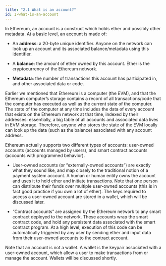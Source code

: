 ```yaml
---
title: "2.1 What is an account?"
id: 1-what-is-an-account
---
```



<Author name="gubsheep" url="https://twitter.com/gubsheep" />

In Ethereum, an account is a construct which holds ether and possibly other metadata. At a basic level, an account is made of:

- An **address**: a 20-byte unique identifier. Anyone on the network can look up an account and its associated balance/metadata using this identifier.
- A **balance**: the amount of ether owned by this account. Ether is the cryptocurrency of the Ethereum network.

- **Metadata**: the number of transactions this account has participated in, and other associated data or code.

Earlier we mentioned that Ethereum is a computer (the EVM), and that the Ethereum computer’s storage contains a record of all transactions/code that the computer has executed as well as the current state of the computer. The state of the computer at any time includes the data of every account that exists on the Ethereum network at that time, indexed by their addresses: essentially, a big table of all accounts and associated data lives in EVM storage. Therefore, anyone who stores the state of the EVM locally can look up the data (such as the balance) associated with any account address.

Ethereum actually supports two different types of accounts: user-owned accounts (accounts managed by users), and smart contract accounts (accounts with programmed behavior).

- User-owned accounts (or “externally-owned accounts”) are exactly what they sound like, and map closely to the traditional notion of a payment system account. A human or human entity owns the account and uses it to hold ether and initiate transactions. Note that one person can distribute their funds over multiple user-owned accounts (this is in fact good practice if you own a lot of ether). The keys required to access a user-owned account are stored in a wallet, which will be discussed later.

- “Contract accounts” are assigned by the Ethereum network to any smart contract deployed to the network. These accounts wrap the smart contract code, and hold any persistent data associated with the smart contract program. At a high level, execution of this code can be automatically triggered by any user by sending ether and input data from their user-owned accounts to the contract account.

Note that an account is not a wallet. A wallet is the keypair associated with a user-owned account, which allow a user to make transactions from or manage the account. Wallets will be discussed shortly.

